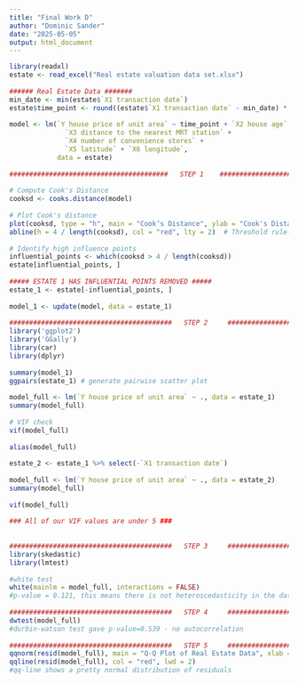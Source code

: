 ```yaml
---
title: "Final Work D"
author: "Dominic Sander"
date: "2025-05-05"
output: html_document
---
```

```r
library(readxl)
estate <- read_excel("Real estate valuation data set.xlsx")
 
###### Real Estate Data #######
min_date <- min(estate$`X1 transaction date`)
estate$time_point <- round((estate$`X1 transaction date` - min_date) * 12)
 
model <- lm(`Y house price of unit area` ~ time_point + `X2 house age` +
              `X3 distance to the nearest MRT station` +
              `X4 number of convenience stores` +
              `X5 latitude` + `X6 longitude`,
            data = estate)
 
########################################   STEP 1    ########################################################
 
# Compute Cook's Distance
cooksd <- cooks.distance(model)
 
# Plot Cook's distance
plot(cooksd, type = "h", main = "Cook’s Distance", ylab = "Cook's Distance")
abline(h = 4 / length(cooksd), col = "red", lty = 2)  # Threshold rule-of-thumb
 
# Identify high influence points
influential_points <- which(cooksd > 4 / length(cooksd))
estate[influential_points, ]
 
##### ESTATE 1 HAS INFLUENTIAL POINTS REMOVED #####
estate_1 <- estate[-influential_points, ]
 
model_1 <- update(model, data = estate_1)
 
#########################################   STEP 2     #######################################################
library('ggplot2')
library('GGally')
library(car)
library(dplyr)
 
summary(model_1)
ggpairs(estate_1) # generate pairwise scatter plot
 
model_full <- lm(`Y house price of unit area` ~ ., data = estate_1)
summary(model_full)
 
# VIF check
vif(model_full)
 
alias(model_full)
 
estate_2 <- estate_1 %>% select(-`X1 transaction date`)
 
model_full <- lm(`Y house price of unit area` ~ ., data = estate_2)
summary(model_full)
 
vif(model_full)
 
### All of our VIF values are under 5 ###
 
 
#########################################   STEP 3     #######################################################
library(skedastic)
library(lmtest)
 
#white test
white(mainlm = model_full, interactions = FALSE)
#p-value = 0.121, this means there is not heteroscedasticity in the dataset
 
#########################################   STEP 4     #######################################################
dwtest(model_full)
#durbin-watson test gave p-value=0.539 - no autocorrelation
 
#########################################   STEP 5     #######################################################
qqnorm(resid(model_full), main = "Q-Q Plot of Real Estate Data", xlab = "Theoretical Quantiles", ylab = "Sample Quantiles", col = "blue", pch = 19)
qqline(resid(model_full), col = "red", lwd = 2)
#qq-line shows a pretty normal distribution of residuals
```